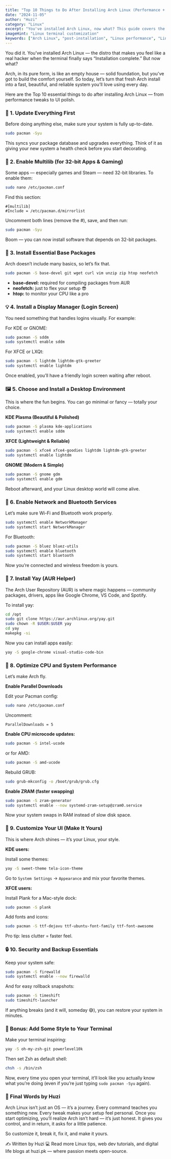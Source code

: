 ```yaml
---
title: "Top 10 Things to Do After Installing Arch Linux (Performance + UI Setup)"
date: "2024-11-05"
author: "Huzi"
category: "Linux"
excerpt: "You've installed Arch Linux, now what? This guide covers the top 10 essential things to do next, from performance tweaks and enabling multilib to UI customization and security essentials."
imageHint: "Linux terminal customization"
keywords: ["Arch Linux", "post-installation", "Linux performance", "Linux customization", "pacman", "AUR", "yay", "Linux setup", "desktop environment"]
---
```


You did it. You’ve installed Arch Linux — the distro that makes you feel like a real hacker when the terminal finally says “Installation complete.”
But now what?

Arch, in its pure form, is like an empty house — solid foundation, but you’ve got to build the comfort yourself.
So today, let’s turn that fresh Arch install into a fast, beautiful, and reliable system you’ll love using every day.

Here are the Top 10 essential things to do after installing Arch Linux — from performance tweaks to UI polish.

### 🧰 1. Update Everything First

Before doing anything else, make sure your system is fully up-to-date.

```bash
sudo pacman -Syu
```

This syncs your package database and upgrades everything.
Think of it as giving your new system a health check before you start decorating.

### 🧩 2. Enable Multilib (for 32-bit Apps & Gaming)

Some apps — especially games and Steam — need 32-bit libraries.
To enable them:

```bash
sudo nano /etc/pacman.conf
```

Find this section:

```
#[multilib]
#Include = /etc/pacman.d/mirrorlist
```

Uncomment both lines (remove the #), save, and then run:

```bash
sudo pacman -Syu
```

Boom — you can now install software that depends on 32-bit packages.

### 🧠 3. Install Essential Base Packages

Arch doesn’t include many basics, so let’s fix that.

```bash
sudo pacman -S base-devel git wget curl vim unzip zip htop neofetch
```

*   **base-devel:** required for compiling packages from AUR
*   **neofetch:** just to flex your setup 😎
*   **htop:** to monitor your CPU like a pro

### 💡 4. Install a Display Manager (Login Screen)

You need something that handles logins visually. For example:

For KDE or GNOME:

```bash
sudo pacman -S sddm
sudo systemctl enable sddm
```

For XFCE or LXQt:

```bash
sudo pacman -S lightdm lightdm-gtk-greeter
sudo systemctl enable lightdm
```

Once enabled, you’ll have a friendly login screen waiting after reboot.

### 🖼️ 5. Choose and Install a Desktop Environment

This is where the fun begins. You can go minimal or fancy — totally your choice.

**KDE Plasma (Beautiful & Polished)**

```bash
sudo pacman -S plasma kde-applications
sudo systemctl enable sddm
```

**XFCE (Lightweight & Reliable)**

```bash
sudo pacman -S xfce4 xfce4-goodies lightdm lightdm-gtk-greeter
sudo systemctl enable lightdm
```

**GNOME (Modern & Simple)**

```bash
sudo pacman -S gnome gdm
sudo systemctl enable gdm
```

Reboot afterward, and your Linux desktop world will come alive.

### 🧭 6. Enable Network and Bluetooth Services

Let’s make sure Wi-Fi and Bluetooth work properly.

```bash
sudo systemctl enable NetworkManager
sudo systemctl start NetworkManager
```

For Bluetooth:

```bash
sudo pacman -S bluez bluez-utils
sudo systemctl enable bluetooth
sudo systemctl start bluetooth
```

Now you’re connected and wireless freedom is yours.

### 🚀 7. Install Yay (AUR Helper)

The Arch User Repository (AUR) is where magic happens — community packages, drivers, apps like Google Chrome, VS Code, and Spotify.

To install yay:

```bash
cd /opt
sudo git clone https://aur.archlinux.org/yay.git
sudo chown -R $USER:$USER yay
cd yay
makepkg -si
```

Now you can install apps easily:

```bash
yay -S google-chrome visual-studio-code-bin
```

### 🧠 8. Optimize CPU and System Performance

Let’s make Arch fly.

**Enable Parallel Downloads**

Edit your Pacman config:

```bash
sudo nano /etc/pacman.conf
```

Uncomment:

```
ParallelDownloads = 5
```

**Enable CPU microcode updates:**

```bash
sudo pacman -S intel-ucode
```

or for AMD:

```bash
sudo pacman -S amd-ucode
```

Rebuild GRUB:

```bash
sudo grub-mkconfig -o /boot/grub/grub.cfg
```

**Enable ZRAM (faster swapping)**

```bash
sudo pacman -S zram-generator
sudo systemctl enable --now systemd-zram-setup@zram0.service
```

Now your system swaps in RAM instead of slow disk space.

### 🎨 9. Customize Your UI (Make It Yours)

This is where Arch shines — it’s your Linux, your style.

**KDE users:**

Install some themes:

```bash
yay -S sweet-theme tela-icon-theme
```

Go to `System Settings` → `Appearance` and mix your favorite themes.

**XFCE users:**

Install Plank for a Mac-style dock:

```bash
sudo pacman -S plank
```

Add fonts and icons:

```bash
sudo pacman -S ttf-dejavu ttf-ubuntu-font-family ttf-font-awesome
```

Pro tip: less clutter = faster feel.

### 🔒 10. Security and Backup Essentials

Keep your system safe:

```bash
sudo pacman -S firewalld
sudo systemctl enable --now firewalld
```

And for easy rollback snapshots:

```bash
sudo pacman -S timeshift
sudo timeshift-launcher
```

If anything breaks (and it will, someday 😅), you can restore your system in minutes.

### 🌟 Bonus: Add Some Style to Your Terminal

Make your terminal inspiring:

```bash
yay -S oh-my-zsh-git powerlevel10k
```

Then set Zsh as default shell:

```bash
chsh -s /bin/zsh
```

Now, every time you open your terminal, it’ll look like you actually know what you’re doing (even if you’re just typing `sudo pacman -Syu` again).

### 💬 Final Words by Huzi

Arch Linux isn’t just an OS — it’s a journey.
Every command teaches you something new. Every tweak makes your setup feel personal.
Once you start optimizing, you’ll realize Arch isn’t hard — it’s just honest. It gives you control, and in return, it asks for a little patience.

So customize it, break it, fix it, and make it yours.

✍️ Written by Huzi
💻 Read more Linux tips, web dev tutorials, and digital life blogs at huzi.pk
 — where passion meets open-source.

